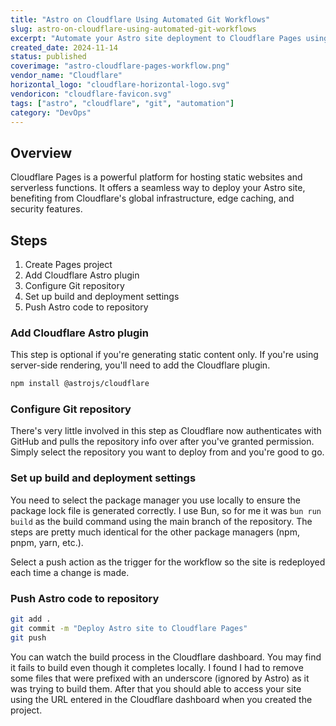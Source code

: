 ```yaml
---
title: "Astro on Cloudflare Using Automated Git Workflows"
slug: astro-on-cloudflare-using-automated-git-workflows
excerpt: "Automate your Astro site deployment to Cloudflare Pages using Git workflow automation"
created_date: 2024-11-14
status: published
coverimage: "astro-cloudflare-pages-workflow.png"
vendor_name: "Cloudflare"
horizontal_logo: "cloudflare-horizontal-logo.svg"
vendoricon: "cloudflare-favicon.svg"
tags: ["astro", "cloudflare", "git", "automation"]
category: "DevOps"
---
```


## Overview

Cloudflare Pages is a powerful platform for hosting static websites and serverless functions. It offers a seamless way to deploy your Astro site, benefiting from Cloudflare's global infrastructure, edge caching, and security features.

## Steps

1. Create Pages project
2. Add Cloudflare Astro plugin
3. Configure Git repository
4. Set up build and deployment settings
5. Push Astro code to repository

### Add Cloudflare Astro plugin

This step is optional if you're generating static content only. If you're using server-side rendering, you'll need to add the Cloudflare plugin.

```bash caption="Install Cloudflare Astro plugin"
npm install @astrojs/cloudflare
```

### Configure Git repository

There's very little involved in this step as Cloudflare now authenticates with GitHub and pulls the repository info over after you've granted permission. Simply select the repository you want to deploy from and you're good to go.

### Set up build and deployment settings

You need to select the package manager you use locally to ensure the package lock file is generated correctly. I use Bun, so for me it was `bun run build` as the build command using the main branch of the repository. The steps are pretty much identical for the other package managers (npm, pnpm, yarn, etc.).

Select a push action as the trigger for the workflow so the site is redeployed each time a change is made.

### Push Astro code to repository

```bash caption="Push Astro code to repository"
git add .
git commit -m "Deploy Astro site to Cloudflare Pages"
git push
```

You can watch the build process in the Cloudflare dashboard. You may find it fails to build even though it completes locally. I found I had to remove some files that were prefixed with an underscore (ignored by Astro) as it was trying to build them. After that you should able to access your site using the URL entered in the Cloudflare dashboard when you created the project.
